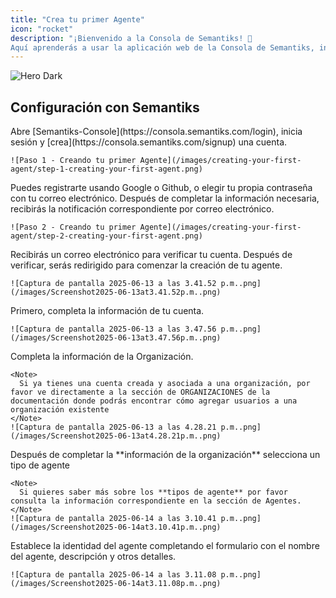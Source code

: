 ```yaml
---
title: "Crea tu primer Agente"
icon: "rocket"
description: "¡Bienvenido a la Consola de Semantiks! 🙌
Aquí aprenderás a usar la aplicación web de la Consola de Semantiks, incluyendo la Creación y Gestión de Agentes, Paneles de Control y Análisis de Conversaciones, así como integraciones externas con varios canales"
---
```

<img
  className="hidden dark:block"
  src="/logo/light.png"
  alt="Hero Dark"
/>
## Configuración con Semantiks
<Steps>
  <Step title="Abre Semantiks-Console y crea una cuenta">
    Abre [Semantiks-Console](https://consola.semantiks.com/login), inicia sesión y [crea](https://consola.semantiks.com/signup) una cuenta.

    ![Paso 1 - Creando tu primer Agente](/images/creating-your-first-agent/step-1-creating-your-first-agent.png)
  </Step>
  <Step title="Regístrate con tu método preferido">
    Puedes registrarte usando Google o Github, o elegir tu propia contraseña con tu correo electrónico. Después de completar la información necesaria, recibirás la notificación correspondiente por correo electrónico.

    ![Paso 2 - Creando tu primer Agente](/images/creating-your-first-agent/step-2-creating-your-first-agent.png)
  </Step>
  <Step title="Verifica tu correo electrónico">
    Recibirás un correo electrónico para verificar tu cuenta. Después de verificar, serás redirigido para comenzar la creación de tu agente.

    ![Captura de pantalla 2025-06-13 a las 3.41.52 p.m..png](/images/Screenshot2025-06-13at3.41.52p.m..png)
  </Step>
  <Step title="Completa la información de tu cuenta">
    Primero, completa la información de tu cuenta.

    ![Captura de pantalla 2025-06-13 a las 3.47.56 p.m..png](/images/Screenshot2025-06-13at3.47.56p.m..png)
  </Step>
  <Step title="Establece la información de tu organización">
    Completa la información de la Organización.

    <Note>
      Si ya tienes una cuenta creada y asociada a una organización, por favor ve directamente a la sección de ORGANIZACIONES de la documentación donde podrás encontrar cómo agregar usuarios a una organización existente
    </Note>
    ![Captura de pantalla 2025-06-13 a las 4.28.21 p.m..png](/images/Screenshot2025-06-13at4.28.21p.m..png)
  </Step>
  <Step title="Selecciona un tipo de agente">
    Después de completar la **información de la organización** selecciona un tipo de agente

    <Note>
      Si quieres saber más sobre los **tipos de agente** por favor consulta la información correspondiente en la sección de Agentes.
    </Note>
    ![Captura de pantalla 2025-06-14 a las 3.10.41 p.m..png](/images/Screenshot2025-06-14at3.10.41p.m..png)
  </Step>
  <Step title="Establece la identidad del agente">
    Establece la identidad del agente completando el formulario con el nombre del agente, descripción y otros detalles.

    ![Captura de pantalla 2025-06-14 a las 3.11.08 p.m..png](/images/Screenshot2025-06-14at3.11.08p.m..png)
  </Step>
</Steps>
